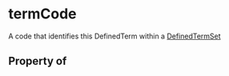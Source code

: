   

# termCode

A code that identifies this <Link href="/DefinedTerm">DefinedTerm</Link> within a <a class="localLink" href="/DefinedTermSet">DefinedTermSet</a>

## Property of



